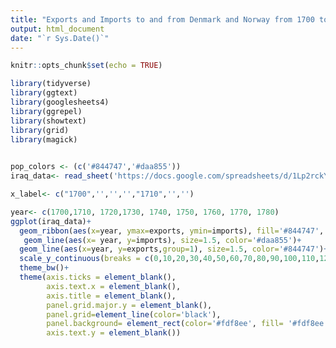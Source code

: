 ```yaml
---
title: "Exports and Imports to and from Denmark and Norway from 1700 to 1780"
output: html_document
date: "`r Sys.Date()`"
---
```


```r
knitr::opts_chunk$set(echo = TRUE)
```

```r
library(tidyverse)
library(ggtext)
library(googlesheets4)
library(ggrepel)
library(showtext)
library(grid)
library(magick)
 
```
```r
pop_colors <- (c('#844747','#daa855'))
iraq_data<- read_sheet('https://docs.google.com/spreadsheets/d/1Lp2rckYcsKCbqbaUs_h16ubJ6hf2J69EGJbd0p9ISvo/edit?usp=sharing')

```

```r
x_label<- c("1700",'','','',"1710",'','')

year<- c(1700,1710, 1720,1730, 1740, 1750, 1760, 1770, 1780)
ggplot(iraq_data)+
  geom_ribbon(aes(x=year, ymax=exports, ymin=imports), fill='#844747', alpha=.2)+
   geom_line(aes(x= year, y=imports), size=1.5, color='#daa855')+
  geom_line(aes(x=year, y=exports,group=1), size=1.5, color='#844747')+
  scale_y_continuous(breaks = c(0,10,20,30,40,50,60,70,80,90,100,110,120,130,140,150,160,170,180,188,188), limits= c(0,190), expand= expansion(mult=c(0,0)))+ scale_x_continuous(breaks = c(0,30,50,75,100), limits= c(1,70),expand= expansion(mult=c(0,0)))+
  theme_bw()+
  theme(axis.ticks = element_blank(),
        axis.text.x = element_blank(),
        axis.title = element_blank(),
        panel.grid.major.y = element_blank(),
        panel.grid=element_line(color='black'),
        panel.background= element_rect(color='#fdf8ee', fill= '#fdf8ee'),
        axis.text.y = element_blank())
```
